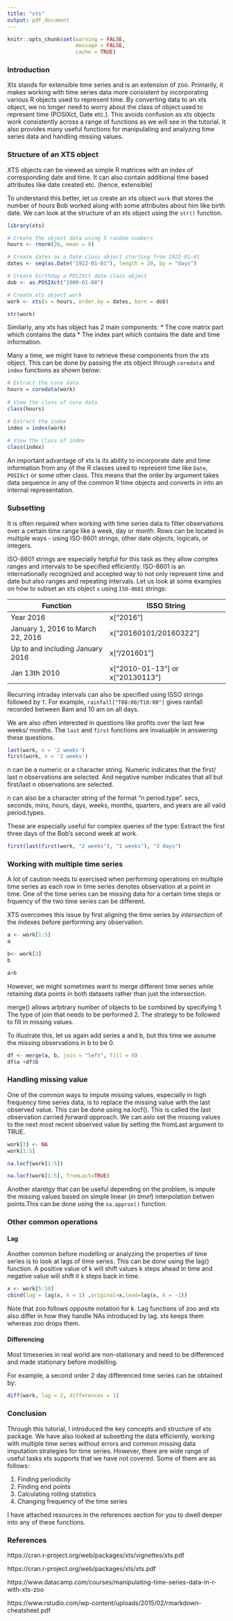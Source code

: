 ```yaml
---
title: "xts"
output: pdf_document
---
```


```r
knitr::opts_chunk$set(warning = FALSE,
                      message = FALSE, 
                      cache = TRUE)
```

### Introduction

Xts stands for extensible time series and is an extension of zoo. Primarily, it makes working with time series data more consistent by incorporating various R objects used to represent time. By converting data to an xts object, we no longer need to worry about the class of object used to represent time (POSIXct, Date etc.). This avoids confusion as xts objects work consistently across a range of functions as we will see in the tutorial. It also provides many useful functions for manipulating and analyzing time series data and handling missing values. 

### Structure of an XTS object
XTS objects can be viewed as simple R matrices with an index of corresponding date and time. It can also contain additional time based attributes like date created etc. (hence, extensible)

To understand this better, let us create an xts object `work` that stores the number of hours Bob worked along with some attributes about him like birth date. We can look at the structure of an xts object using the `str()` function.

```r
library(xts)

# Create the object data using 5 random numbers
hours <- rnorm(20, mean = 8)

# Create dates as a Date class object starting from 1922-01-01
dates <- seq(as.Date("1922-01-01"), length = 20, by = "days")

# Create birthday a POSIXct date class object
dob <- as.POSIXct("1900-01-08")

# Create xts object work
work <- xts(x = hours, order.by = dates, born = dob)

str(work)
```
Similarly, any xts has object has 2 main components:
* The core matrix part which contains the data
* The index part which contains the date and time information. 

Many a time, we might have to retrieve these components from the xts object. This can be done by passing the xts object through `coredata` and `index` functions as shown below:
```r
# Extract the core data 
hours = coredata(work)
 
# View the class of core data
class(hours)
```
```r
# Extract the index 
index = index(work)
 
# View the class of index
class(index)
```

An important advantage of xts is its ability to incorporate date and time information from any of the R classes used to represent time like `Date`, `POSIXct` or some other class. This means that the order.by argument takes data sequence in any of the common R time objects and converts in into an internal representation.  

### Subsetting

It is often required when working with time series data to filter observations over a certain time range like a week, day or month. Rows can be located in multiple ways - using ISO-8601 strings, other date objects, logicals, or integers.

ISO-8601 strings are especially helpful for this task as they allow complex ranges and intervals to be specified efficiently. ISO-8601 is an internationally recognized and accepted way to not only represent time and date but also ranges and repeating intervals. Let us look at some examples on how to subset an xts object `x` using `ISO-8601` strings:

Function | ISSO String 
------------- | -------------
Year 2016 | x["2016"]
January 1, 2016 to March 22, 2016 | x["20160101/20160322"]
Up to and including January 2016 | x["/201601"]
Jan 13th 2010 | x["2010-01-13"] or x["20130113"]

Recurring intraday intervals can also be specified using ISSO strings followed by `T`. For example, `rainfall["T08:00/T10:00"]` gives rainfall recorded between 8am and 10 am on all days.

We are also often interested in questions like profits over the last few weeks/ months. The `last` and `first` functions are invaluable in answering these questions.

```r
last(work, n = '2 weeks')
first(work, n = '2 weeks')
```
n can be a numeric or a character string. Numeric indicates that the first/ last n observations are selected. And negative number indicates that all but first/last n observations are selected.

n can also be a character string of the format "n period.type". secs, seconds, mins, hours, days, weeks, months, quarters, and years are all valid period.types.

These are especially useful for complex queries of the type: Extract the first three days of the Bob's second week at work.
```r
first(last(first(work, "2 weeks"), "1 weeks"), "3 days")
```

### Working with multiple time series

A lot of caution needs to exercised when performing operations on multiple time series as each row in time series denotes observation at a point in time. One of the time series can be missing data for a certain time steps or frquency of the two time series can be different.

XTS overcomes this issue by first aligning the time series by *intersection* of the indexes before performing any observation. 

```r
a <- work[1:5]
a
```
```r
b<- work[2]
b
```
```r
a+b
```

However, we might sometimes want to merge different time series while retaining data points in both datasets rather than just the intersection. 

merge() allows arbitrary number of objects to be combined by specifying 
1. The type of join that needs to be performed
2. The strategy to be followed to fill in missing values. 

To illustrate this, let us again add series a and b, but this time we assume the missing observations in b to be 0.  

```r
df <- merge(a, b, join = "left", fill = 0)
df$a +df$b
```

### Handling missing value

One of the common ways to impute missing values, especially in high frequency time series data, is to replace the missing value with the last observed value. This can be done using na.locf(). This is called the *l*ast *o*bservation *c*arried *f*orward *a*pproach. We can aslo set the missing values to the next most recent observed value by setting the fromLast argument to TRUE.

```r
work[3] <- NA
work[1:5]
```

```r
na.locf(work[1:5]) 
```
```r
na.locf(work[1:5], fromLast=TRUE) 
```

Another staretgy that can be useful depending on the problem, is impute the missing values based on simple linear (*in time!*) interpolation betwen points.This can be done using the `na.approx()` function.

### Other common operations

#### Lag

Another common before modelling or analyzing the properties of time series is to look at lags of time series. This can be done using the lag() function. A positive value of k will shift values k steps ahead in time and negative value will shift it k steps back in time.

```r
x <- work[5:10] 
cbind(lag = lag(x, k = 1) ,original=x,lead=lag(x, k = -1))  
```

Note that zoo follows opposite notation for k. Lag functions of zoo and xts also differ in how they handle NAs introduced by lag. xts keeps them whereas zoo drops them.

#### Differencing

Most timeseries in real world are non-stationary and need to be differenced and made stationary before modelling.

For example, a second order 2 day differenced time series can be obtained by:
```r
diff(work, lag = 2, differences = 1)
```

### Conclusion

Through this tutorial, I introduced the key concepts and structure of xts package. We have also looked at subsetting the data efficiently, working with multiple time series without errors and common missing data imputation strategies for time series. However, there are wide range of useful tasks xts supports that we have not covered. Some of them are as follows:

1. Finding periodicity
2. Finding end points
3. Calculating rolling statistics
4. Changing frequency of the time series 

I have attached resources in the references section for you to dwell deeper into any of these functions.

### References

https://cran.r-project.org/web/packages/xts/vignettes/xts.pdf

https://cran.r-project.org/web/packages/xts/xts.pdf

https://www.datacamp.com/courses/manipulating-time-series-data-in-r-with-xts-zoo

https://www.rstudio.com/wp-content/uploads/2015/02/rmarkdown-cheatsheet.pdf

